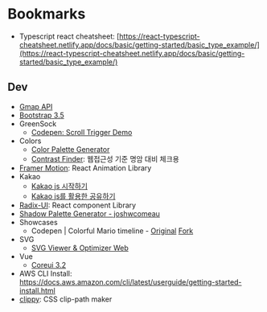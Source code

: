 # Bookmarks

- Typescript react cheatsheet: [https://react-typescript-cheatsheet.netlify.app/docs/basic/getting-started/basic_type_example/](https://react-typescript-cheatsheet.netlify.app/docs/basic/getting-started/basic_type_example/)

## Dev

- [Gmap API](https://developers.google.com/maps/documentation/javascript/examples/overlay-simple)
- [Bootstrap 3.5](https://getbootstrap.com/docs/5.3/getting-started/introduction/)
- GreenSock
  - [Codepen: Scroll Trigger Demo](https://codepen.io/GreenSock/pen/RwPXQOQ)
- Colors
  - [Color Palette Generator](https://coolors.co/)
  - [Contrast Finder](https://app.contrast-finder.org/?lang=ko): 웹접근성 기준 명암 대비 체크용
- [Framer Motion](https://www.framer.com/motion/introduction/): React Animation Library
- Kakao
  - [Kakao js 시작하기](https://developers.kakao.com/docs/latest/ko/getting-started/sdk-js)
  - [Kakao js를 활용한 공유하기](https://developers.kakao.com/docs/latest/ko/message/js-link)
- [Radix-UI](https://www.radix-ui.com/): React component Library
- [Shadow Palette Generator - joshwcomeau](https://www.joshwcomeau.com/shadow-palette/)
- Showcases
  - Codepen | Colorful Mario timeline - [Original](https://codepen.io/t_afif/pen/MWOJqPx) [Fork](https://codepen.io/sundicide/pen/rNYGjeE)
- SVG
  - [SVG Viewer & Optimizer Web](https://www.svgviewer.dev/)
- Vue
  - [Coreui 3.2](https://coreui.io/vue/docs/3.2/)
- AWS CLI Install: https://docs.aws.amazon.com/cli/latest/userguide/getting-started-install.html
- [clippy](https://bennettfeely.com/clippy/): CSS clip-path maker